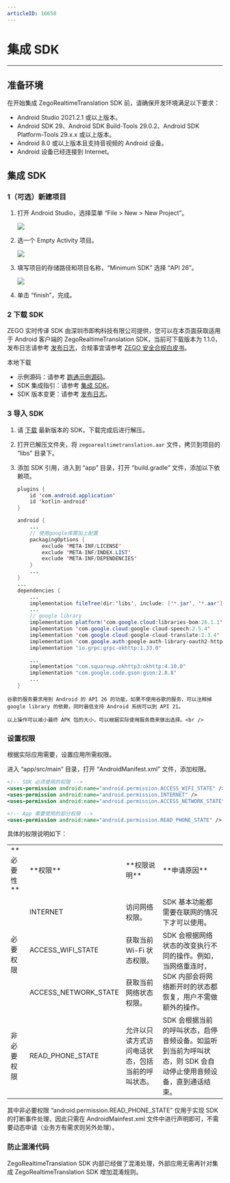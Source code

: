 ```yaml
---
articleID: 16658
---
```

# 集成 SDK

----

## 准备环境

在开始集成 ZegoRealtimeTranslation SDK 前，请确保开发环境满足以下要求：

- Android Studio 2021.2.1 或以上版本。
- Android SDK 29、Android SDK Build-Tools 29.0.2、Android SDK Platform-Tools 29.x.x 或以上版本。
- Android 8.0 或以上版本且支持音视频的 Android 设备。
- Android 设备已经连接到 Internet。

## 集成 SDK

### 1（可选）新建项目


1. 打开 Android Studio，选择菜单 “File > New > New Project”。

    <Frame width="512" height="auto" caption=""><img src="https://doc-media.zego.im/sdk-doc/Pics/RoomKit/Android/newproject.png" /></Frame>

2. 选一个 Empty Activity 项目。

    <Frame width="512" height="auto" caption=""><img src="https://doc-media.zego.im/sdk-doc/Pics/RoomKit/Android/selecttemplate.png" /></Frame>

3. 填写项目的存储路径和项目名称，“Minimum SDK” 选择 “API 26”。

    <Frame width="512" height="auto" caption=""><img src="https://doc-media.zego.im/sdk-doc/Pics/copyrightedvideo/savepath.png" /></Frame>

4. 单击 “finish”，完成。

### 2 下载 SDK

ZEGO 实时传译 SDK 由深圳市即构科技有限公司提供，您可以在本页面获取适用于 Android 客户端的 ZegoRealtimeTranslation SDK，当前可下载版本为 1.1.0，发布日志请参考 [发布日志](!Release_Notes)，合规事宜请参考 [ZEGO 安全合规白皮书](/policies-and-agreements/zego-security-and-compliance-white-paper)。

<Card title="ZegoRealtimeTranslation SDK v1.1.0" href="https://artifact-sdk.zego.im/zegorealtimetranslation/Android/SDK/ZegoRealtimeTranslationSDK.zip">
本地下载
</Card>  

<Note title="说明">

- 示例源码：请参考 [跑通示例源码](!ZegoRealtimeTranslation_DownloadDemo)。
- SDK 集成指引：请参考 [集成 SDK](!ZegoRealtimeTranslation_SDK_Integration)。
- SDK 版本变更：请参考 [发布日志](!Release_Notes)。

</Note>

### 3 导入 SDK

1. 请 [下载](!ZegoRealtimeTranslation_downloads) 最新版本的 SDK，下载完成后进行解压。

2. 打开已解压文件夹，将 `zegoarealtimetranslation.aar` 文件，拷贝到项目的 “libs” 目录下。

3. 添加 SDK 引用，进入到 “app” 目录，打开 “build.gradle” 文件，添加以下依赖项。

    ```java
    plugins {
        id 'com.android.application'
        id 'kotlin-android'
    }

    android {
        ...
        // 使用google库需加上配置
        packagingOptions {
            exclude 'META-INF/LICENSE'
            exclude 'META-INF/INDEX.LIST'
            exclude 'META-INF/DEPENDENCIES'
        }
        ...
    }
    ...
    dependencies {
        ...
        implementation fileTree(dir:'libs', include: ['*.jar', '*.aar'])
        ...
        // google library
        implementation platform('com.google.cloud:libraries-bom:26.1.1')
        implementation 'com.google.cloud:google-cloud-speech:2.5.4'
        implementation 'com.google.cloud:google-cloud-translate:2.3.4'
        implementation 'com.google.auth:google-auth-library-oauth2-http:1.0.0'
        implementation "io.grpc:grpc-okhttp:1.33.0"

        ...
        implementation "com.squareup.okhttp3:okhttp:4.10.0"
        implementation "com.google.code.gson:gson:2.8.8"
        ...
    }
    ```

<Note title="说明">


    谷歌的服务要求用到 Android 的 API 26 的功能，如果不使用谷歌的服务，可以注释掉 google library 的依赖，同时最低支持 Android 系统可以到 API 21。

    以上操作可以减小最终 APK 包的大小，可以根据实际使用服务商来做出选择。<br />

</Note>



### 设置权限

根据实际应用需要，设置应用所需权限。

进入 “app/src/main” 目录，打开 “AndroidManifest.xml” 文件，添加权限。

```xml
<!-- SDK 必须使用的权限 -->
<uses-permission android:name="android.permission.ACCESS_WIFI_STATE" />
<uses-permission android:name="android.permission.INTERNET" />
<uses-permission android:name="android.permission.ACCESS_NETWORK_STATE" />

<!-- App 需要使用的部分权限 -->
<uses-permission android:name="android.permission.READ_PHONE_STATE" />

```

具体的权限说明如下：

<table>

<tbody><tr>
<td>**必要性**</td>
<td>**权限**</td>
<td>**权限说明**</td>
<td>**申请原因**</td>
</tr>
<tr>
<td rowspan="3">必要权限</td>
<td>INTERNET</td>
<td>访问网络权限。</td>
<td>SDK 基本功能都需要在联网的情况下才可以使用。</td>
</tr>
<tr>
<td>ACCESS_WIFI_STATE</td>
<td>获取当前 Wi-Fi 状态权限。</td>
<td rowspan="2">SDK 会根据网络状态的改变执行不同的操作。例如，当网络重连时，SDK 内部会将网络断开时的状态都恢复，用户不需做额外的操作。</td>
</tr>
<tr>
<td>ACCESS_NETWORK_STATE</td>
<td>获取当前网络状态权限。</td>
</tr>
<tr>
<td>非必要权限</td>
<td>READ_PHONE_STATE</td>
<td>允许以只读方式访问电话状态，包括当前的呼叫状态。</td>
<td>SDK 会根据当前的呼叫状态，启停音频设备。如监听到当前为呼叫状态，则 SDK 会自动停止使用音频设备，直到通话结束。</td>
</tr>
</tbody></table>

<Note title="说明">


其中非必要权限 “android.permission.READ_PHONE_STATE” 仅用于实现 SDK 的打断事件处理，因此只需在 AndroidMainfest.xml 文件中进行声明即可，不需要动态申请（业务方有需求则另外处理）。

</Note>



### 防止混淆代码

ZegoRealtimeTranslation SDK 内部已经做了混淆处理，外部应用无需再针对集成 ZegoRealtimeTranslation SDK 增加混淆规则。
